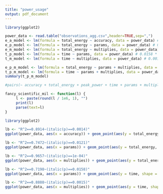 ```yaml
---
title: "power_usage"
output: pdf_document
---
```


```r
library(ggplot2)
```

```r
power_data <- read.table("observations_agg.csv",header=TRUE,sep=",")
e_a_model <- lm(formula = total_energy ~ accuracy, data = power_data) # 0.00137 **
e_p_model <- lm(formula = total_energy ~ params, data = power_data) # 0.0121 *
e_m_model <- lm(formula = total_energy ~ multiplies, data = power_data) # 0.0000749 ***
t_p_model <- lm(formula = time ~ params, data = power_data) # 0.0158 *
t_m_model <- lm(formula = time ~ multiplies, data = power_data) # 0.00146 **

e_p_m_model <- lm(formula = total_energy ~ params + multiplies, data = power_data) # a_r = 0.9596
t_p_m_model <- lm(formula = time ~ params + multiplies, data = power_data) # a_r = 0.8502
summary(t_p_m_model)
```
```r
#pairs(~ accuracy + total_energy + peak_power + time + params + multiplies, data = power_data)
```
```r
fancy_scientific_mil <- function(l) {
     l <- paste(round(l / 1e6, 1), "")
     print(l)
     parse(text=l)
}

library(ggplot2)

lb <- "R^2==0.8914~(italic(p)==0.0014)"
ggplot(power_data, aes(x = accuracy)) + geom_point(aes(y = total_energy, shape = model), size=4) +  stat_smooth(aes(x = accuracy, y = total_energy), method = "lm", level = 0.95) + annotate("text", x = 100, y = 370, label = lb, size=5, parse=TRUE) + ylab("Energy per Query (mJ)") + xlab("Accuracy (%)") + theme(axis.title = element_text(size = rel(1.8)), axis.text = element_text(size = rel(1.8)),legend.title=element_text(size=14),legend.text=element_text(size=14)) + scale_shape_manual(values = c(4,8,15,16,17,18,21))

lb <- "R^2==0.7472~(italic(p)==0.0121)"
ggplot(power_data, aes(x = params)) + geom_point(aes(y = total_energy, shape = model), size=4) +  stat_smooth(aes(x = params, y = total_energy), method = "lm", level = 0.95) + annotate("text", x = 6e+5, y = 410, label = lb, size=5, parse=TRUE) + ylab("Energy per Query (mJ)") + xlab("Number of Parameters (millions)") + theme(axis.title = element_text(size = rel(1.8)), axis.text = element_text(size = rel(1.8)),legend.title=element_text(size=14),legend.text=element_text(size=14)) + scale_shape_manual(values = c(4,8,15,16,17,18,21)) + scale_x_continuous(labels=fancy_scientific_mil)

lb <- "R^2==0.9657~(italic(p)==1e-04)"
ggplot(power_data, aes(x = multiplies)) + geom_point(aes(y = total_energy, shape = model), size=4) +stat_smooth(aes(x = multiplies, y = total_energy), method = "lm", level = 0.95) + annotate("text", x = 4e+7, y = 410, label = lb, size=5, parse=TRUE) + ylab("Energy per Query (mJ)") + xlab("Number of Multiplies (millions)") + theme(axis.title = element_text(size = rel(1.6)), axis.text = element_text(size = rel(1.6)),legend.title=element_text(size=14),legend.text=element_text(size=14)) + scale_shape_manual(values = c(4,8,15,16,17,18,21)) + scale_x_continuous(labels=fancy_scientific_mil)

lb <- "R^2==0.7198~(italic(p)==0.0158)"
ggplot(power_data, aes(x = params)) + geom_point(aes(y = time, shape = model), size=4) + stat_smooth(aes(x = params, y = time), method = "lm", level = 0.95) + annotate("text", x = 6e+5, y = 200, label = lb, size=5, parse=TRUE) + ylab("Latency per Query (ms)") + xlab("Number of Parameters (millions)") + theme(axis.title = element_text(size = rel(1.6)), axis.text = element_text(size = rel(1.6)),legend.title=element_text(size=14),legend.text=element_text(size=14)) + scale_shape_manual(values = c(4,8,15,16,17,18,21)) + scale_x_continuous(labels=fancy_scientific_mil)

lb <- "R^2==0.8888~(italic(p)==0.0015)"
ggplot(power_data, aes(x = multiplies)) + geom_point(aes(y = time, shape = model), size=4) +  stat_smooth(aes(x = multiplies, y = time), method = "lm", level = 0.95) + annotate("text", x = 4e+7, y = 200, label = lb, size=5, parse=TRUE) + ylab("Latency per Query (ms)") + xlab("Number of Multiplies (millions)") + theme(axis.title = element_text(size = rel(1.6)), axis.text = element_text(size = rel(1.6)),legend.title=element_text(size=14),legend.text=element_text(size=14)) + scale_shape_manual(values = c(4,8,15,16,17,18,21)) + scale_x_continuous(labels=fancy_scientific_mil)
```
